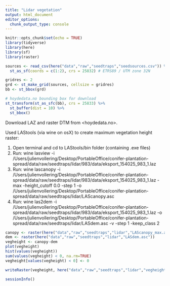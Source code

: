 ```yaml
---
title: "Lidar vegetation"
output: html_document 
editor_options: 
  chunk_output_type: console
---
```


```r
knitr::opts_chunk$set(echo = TRUE)
library(tidyverse)
library(here)
library(sf)
library(raster)
```

```r
sources <- read_csv(here("data","raw","seedtraps","seedsources.csv")) %>% 
  st_as_sf(coords = c(1:2), crs = 25832) # ETRS89 / UTM zone 32N
```

```r
gridres <- 2
grd <- st_make_grid(sources, cellsize = gridres)
bb <- st_bbox(grd)

# hoydedata.no bounding box for download
st_transform(st_as_sfc(bb), crs = 25833) %>% 
  st_buffer(dist = 10) %>% 
  st_bbox()
```

Download LAZ and raster DTM from <hoydedata.no>.

Used LAStools (via wine on osX) to create maximum vegetation height raster:

1. Open terminal and cd to LAStools/bin folder (containing .exe files)
2. Run: wine lasview -i /Users/julienvollering/Desktop/PortableOffice/conifer-plantation-spread/data/raw/seedtraps/lidar/983/data/eksport_154025_983_1.laz
3. Run: wine lascanopy -i /Users/julienvollering/Desktop/PortableOffice/conifer-plantation-spread/data/raw/seedtraps/lidar/983/data/eksport_154025_983_1.laz -max -height_cutoff 0.0 -step 1 -o /Users/julienvollering/Desktop/PortableOffice/conifer-plantation-spread/data/raw/seedtraps/lidar/LAScanopy.asc
3. Run: wine las2dem -i /Users/julienvollering/Desktop/PortableOffice/conifer-plantation-spread/data/raw/seedtraps/lidar/983/data/eksport_154025_983_1.laz -o /Users/julienvollering/Desktop/PortableOffice/conifer-plantation-spread/data/raw/seedtraps/lidar/LASdem.asc -v -step 1 -keep_class 2

```r
canopy <- raster(here("data","raw","seedtraps","lidar","LAScanopy_max.asc"))
dem <- raster(here("data","raw","seedtraps","lidar","LASdem.asc"))
vegheight <- canopy-dem
plot(vegheight)
hist(values(vegheight))
sum(values(vegheight) < 0, na.rm=TRUE) 
vegheight[values(vegheight) < 0] <- 0

writeRaster(vegheight, here("data","raw","seedtraps","lidar","vegheight.tif"))
```

```r
sessionInfo()
```